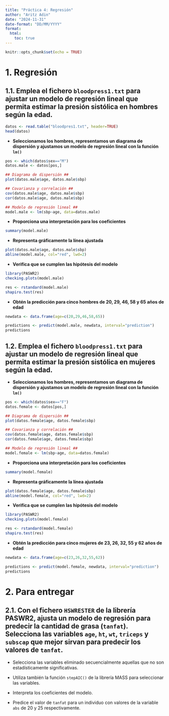 ```yaml
---
title: "Práctica 4: Regresión"
author: "Aritz Adin"
date: "2024-11-31"
date-format: "DD/MM/YYYY"
format:
  html:
    toc: true
---
```


```r
knitr::opts_chunk$set(echo = TRUE)  
```

# 1. Regresión

## 1.1. Emplea el fichero `bloodpress1.txt` para ajustar un modelo de regresión lineal que permita estimar la presión sistólica en hombres según la edad.

```r
datos <- read.table("bloodpres1.txt", header=TRUE)
head(datos)
```

- **Seleccionamos los hombres, representamos un diagrama de dispersión y ajustamos un modelo de regresión lineal con la función `lm()`**

```r
pos <- which(datos$sex=="M")
datos.male <- datos[pos,]

## Diagrama de dispersión ##
plot(datos.male$age, datos.male$sbp)

## Covarianza y correlación ##
cov(datos.male$age, datos.male$sbp)
cor(datos.male$age, datos.male$sbp)

## Modelo de regresión lineal ##
model.male <- lm(sbp~age, data=datos.male)
```
- **Proporciona una interpretación para los coeficientes**
```r
summary(model.male)
```
<!-- * $\beta_0=110.0385$ mmHg: Valor esperado para un hombre de 0 años de edad (en este ejemplo, no tiene sentido) -->

<!-- * $\beta_1=0.9614$: Por cada año que aumenta la edad de un hombre, se espera que la presión sistólica aumente en 0.9614 mmHg. -->


- **Representa gráficamente la línea ajustada**

```r
plot(datos.male$age, datos.male$sbp)
abline(model.male, col="red", lwd=2)
```

- **Verifica que se cumplen las hipótesis del modelo**

```r
library(PASWR2)
checking.plots(model.male)

res <- rstandard(model.male)
shapiro.test(res)
```

- **Obtén la predicción para cinco hombres de 20, 29, 46, 58 y 65 años de edad**
```r
newdata <- data.frame(age=c(20,29,46,58,65))

predictions <- predict(model.male, newdata, interval="prediction")
predictions
```

## 1.2. Emplea el fichero `bloodpress1.txt` para ajustar un modelo de regresión lineal que permita estimar la presión sistólica en mujeres según la edad.

- **Seleccionamos los hombres, representamos un diagrama de dispersión y ajustamos un modelo de regresión lineal con la función `lm()`**

```r
pos <- which(datos$sex=="F")
datos.female <- datos[pos,]

## Diagrama de dispersión ##
plot(datos.female$age, datos.female$sbp)

## Covarianza y correlación ##
cov(datos.female$age, datos.female$sbp)
cor(datos.female$age, datos.female$sbp)

## Modelo de regresión lineal ##
model.female <- lm(sbp~age, data=datos.female)
```

- **Proporciona una interpretación para los coeficientes**
```r
summary(model.female)
```
<!-- * $\beta_0=97.0771$ mmHg: Valor esperado para una mujer de 0 años de edad (en este ejemplo, no tiene sentido) -->

<!-- * $\beta_1=0.9493$: Por cada año que aumenta la edad de una mujer, se espera que la presión sistólica aumente en 0.9493 mmHg. -->


- **Representa gráficamente la línea ajustada**

```r
plot(datos.female$age, datos.female$sbp)
abline(model.female, col="red", lwd=2)
```

- **Verifica que se cumplen las hipótesis del modelo**

```r
library(PASWR2)
checking.plots(model.female)

res <- rstandard(model.female)
shapiro.test(res)
```

- **Obtén la predicción para cinco mujeres de 23, 26, 32, 55 y 62 años de edad**
```r
newdata <- data.frame(age=c(23,26,32,55,62))

predictions <- predict(model.female, newdata, interval="prediction")
predictions
```

# 2. Para entregar

## 2.1. Con el fichero `HSWRESTER` de la librería PASWR2, ajusta un modelo de regresión para predecir la cantidad de grasa (`tanfat`). Selecciona las variables `age`, `ht`, `wt`, `triceps` y `subscap` que mejor sirvan para predecir los valores de `tanfat`.

- Selecciona las variables eliminado secuencialmente aquellas que no son estadísticamente significativas.

- Utiliza también la función `stepAIC()` de la librería MASS para seleccionar las variables.

- Interpreta los coeficientes del modelo.

- Predice el valor de `tanfat` para un individuo con valores de la variable `abs` de 20 y 25 respectivamente.
